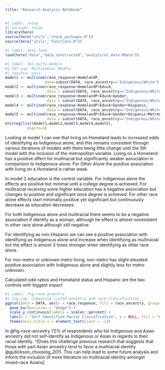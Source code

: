 ```yaml
---
title: "Research Analysis Notebook"
---
```


```r
#| label: setup
#| include: false
library(here)
source(here("utils","check_packages.R"))
source(here("utils","functions.R"))
```

```r
#| label: data load
load(here("data","data_constructed","analytical_data.RData"))
```

```r
#| label: tbl-multi-models
#| tbl-cap: Multinomial Models
#| results: asis
model1 <- multinom(race_response~HomelandP,
                  data=subset(DATA, race_ancestry=="Indigenous/White"))
model2 <- multinom(race_response~HomelandP+EducA,
                   data = subset(DATA, race_ancestry=="Indigenous/White"))
model3 <- multinom(race_response~HomelandP+EducA+Gender,
                   data = subset(DATA, race_ancestry=="Indigenous/White"))
model4 <- multinom(race_response~HomelandP+EducA+Gender+Hispanic,
                   data = subset(DATA, race_ancestry=="Indigenous/White"))
model5 <- multinom(race_response~HomelandP+EducA+Gender+Hispanic+MetroC,
                   data = subset(DATA, race_ancestry=="Indigenous/White"))
knitreg(list(model1,model2,model3,model4,model5),
          digits=3)
```

Looking at model 1 can see that living on Homeland leads to increased odds of identifying as Indigenous alone, and this remains consistent through various iterations of models with there being little change until the 5th model with the inclusion of the metropolitan variable. Living on a Homeland has a positive affect for multiracial but significantly weaker association in comparison to Indigenous alone. For Other Alone the positive association with living on a Homeland is rather weak.

In model 2 education is the control variable. For indigenous alone the effects are positive but minimal until a college degree is achieved. For multiracial receiving some higher education has a negative association but changes to positive and significant once degree is achieved. For other race alone effects start minimally positive yet significant but continuously decrease as education decreases.

For both Indigenous alone and multiracial there seems to be a negative association if identify as a woman, although he effect is almost nonexistent in other race alone although still negative.

For identifying as non-Hispanic we can see a positive association with identifying as Indigenous alone and increase when identifying as multiracial but the effect is almost 3 times stronger when identifying as other race alone.

For non-metro or unknown metro living, non-metro has slight elevated positive association with Indigenous alone and slightly less for metro unknown.

Calculated odd-ratios and Homeland status and Hispanic are the two controls with biggest impact

```r
#| label: fig-race-ancestry
#| fig-cap: Comparing listed ancestry and race classification
ggplot(data = DATA, aes(x = race_response, fill = race_ancestry, group=race_ancestry, y=after_stat(prop))) + 
  geom_bar(position = "dodge") +
  scale_y_continuous(labels = scales::percent) +
  labs(x = "Self-Identified Racial Classification", y = NULL, fill = "Ancestry")+
  theme(axis.title.x = element_text(vjust = -1)) 
```

In @fig-race-ancestry 72% of respondents who list Indigenous and Asian ancestry did not self-identify as Indigenous or Asian in regards to their racial identity. \^[Does this challenge previous research that suggests that those with part Asian ancestry tend to favor a multiracial identity @gullickson_choosing_2011. This can help lead to some future analysis and inform the inclusion of more literature on multiracial identity amongst mixed-race Asians]
